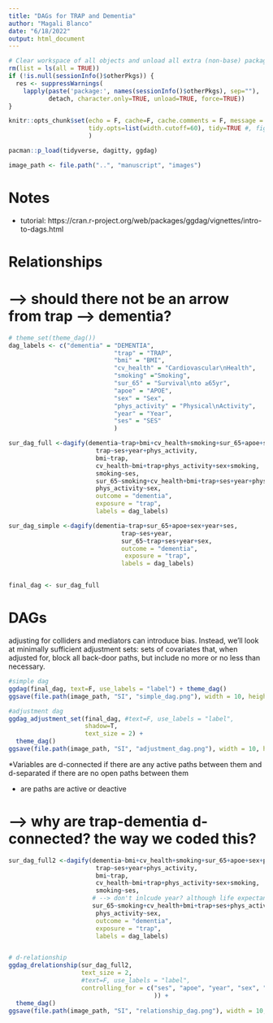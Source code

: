 ```yaml
---
title: "DAGs for TRAP and Dementia"
author: "Magali Blanco"
date: "6/18/2022"
output: html_document
---
```


```r
# Clear workspace of all objects and unload all extra (non-base) packages
rm(list = ls(all = TRUE))
if (!is.null(sessionInfo()$otherPkgs)) {
  res <- suppressWarnings(
    lapply(paste('package:', names(sessionInfo()$otherPkgs), sep=""),
           detach, character.only=TRUE, unload=TRUE, force=TRUE))
}

knitr::opts_chunk$set(echo = F, cache=F, cache.comments = F, message = F, warning = F, 
                      tidy.opts=list(width.cutoff=60), tidy=TRUE #, fig.height = 8, fig.width = 8
                      )  

pacman::p_load(tidyverse, dagitty, ggdag)

image_path <- file.path("..", "manuscript", "images")

```

# Notes

* tutorial: https://cran.r-project.org/web/packages/ggdag/vignettes/intro-to-dags.html

# Relationships
 
# --> should there not be an arrow from trap --> dementia? 

```r
 
# theme_set(theme_dag())
dag_labels <- c("dementia" = "DEMENTIA",
                             "trap" = "TRAP",
                             "bmi" = "BMI",
                             "cv_health" = "Cardiovascular\nHealth",
                             "smoking" ="Smoking",
                             "sur_65" = "Survival\nto ≥65yr",
                             "apoe" = "APOE",
                             "sex" = "Sex",
                             "phys_activity" = "Physical\nActivity",
                             "year" = "Year",
                             "ses" = "SES"
                             )

sur_dag_full <-dagify(dementia~trap+bmi+cv_health+smoking+sur_65+apoe+sex+phys_activity+year+ses,
                        trap~ses+year+phys_activity,
                        bmi~trap,
                        cv_health~bmi+trap+phys_activity+sex+smoking,
                        smoking~ses,
                        sur_65~smoking+cv_health+bmi+trap+ses+year+phys_activity+sex,
                        phys_activity~sex,
                        outcome = "dementia",
                        exposure = "trap",
                        labels = dag_labels)

sur_dag_simple <-dagify(dementia~trap+sur_65+apoe+sex+year+ses,
                               trap~ses+year,
                               sur_65~trap+ses+year+sex,
                               outcome = "dementia",
                                exposure = "trap",
                               labels = dag_labels) 


final_dag <- sur_dag_full

```

# DAGs

adjusting for colliders and mediators can introduce bias. Instead, we’ll look at minimally sufficient adjustment sets: sets of covariates that, when adjusted for, block all back-door paths, but include no more or no less than necessary. 

```r
#simple dag
ggdag(final_dag, text=F, use_labels = "label") + theme_dag()
ggsave(file.path(image_path, "SI", "simple_dag.png"), width = 10, height = 6)

#adjustment dag
ggdag_adjustment_set(final_dag, #text=F, use_labels = "label", 
                     shadow=T,
                     text_size = 2) +
  theme_dag()
ggsave(file.path(image_path, "SI", "adjustment_dag.png"), width = 10, height = 6)


```

*Variables are d-connected if there are any active paths between them and d-separated if there are no open paths between them 

* are paths are active or deactive


# --> why are trap-dementia d-connected? the way we coded this?

```r
sur_dag_full2 <-dagify(dementia~bmi+cv_health+smoking+sur_65+apoe+sex+phys_activity+year+ses,
                        trap~ses+year+phys_activity,
                        bmi~trap,
                        cv_health~bmi+trap+phys_activity+sex+smoking,
                        smoking~ses,
                       # --> don't inlcude year? although life expectancy increases over time
                       sur_65~smoking+cv_health+bmi+trap+ses+phys_activity+sex+year,
                        phys_activity~sex,
                        outcome = "dementia",
                        exposure = "trap",
                        labels = dag_labels)


# d-relationship
ggdag_drelationship(sur_dag_full2,  
                    text_size = 2,
                    #text=F, use_labels = "label",  
                    controlling_for = c("ses", "apoe", "year", "sex", "sur_65", "phys_activity"
                                        )) + 
  theme_dag()
ggsave(file.path(image_path, "SI", "relationship_dag.png"), width = 10, height = 6)


```

